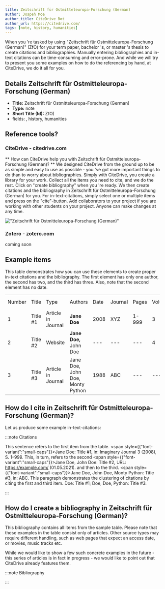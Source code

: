 ```yaml
---
title: Zeitschrift für Ostmitteleuropa-Forschung (German)
author: Jospeh Moe
author_title: CiteDrive Bot
author_url: https://citedrive.com/
tags: [note, history, humanities]
---
```


When you 're tasked by using "Zeitschrift für Ostmitteleuropa-Forschung (German)" (ZfO) for your term paper, bachelor 's, or master 's thesis to create citations and bibliographies.
Manually entering bibliographies and in-text citations can be time-consuming and error-prone. And while we will try to present you some examples on how to do the referencing by hand, at CiteDrive, we do it all for you.

## Details  Zeitschrift für Ostmitteleuropa-Forschung (German)
* **Title:** Zeitschrift für Ostmitteleuropa-Forschung (German)
* **Type:** note
* **Short Title (Id):** ZfO)
* fields: , history, humanities

## Reference tools?
### CiteDrive - citedrive.com
** How can CiteDrive help you with Zeitschrift für Ostmitteleuropa-Forschung (German)? **
We designed CiteDrive from the ground up to be as simple and easy to use as possible - you 've got more important things to do than to worry about bibliographies. Simply with CiteDrive, you create a library for your work. Collect all the items you need to cite, and we do the rest. Click on "create bibliography" when you 're ready. We then create citations and the bibliography in Zeitschrift für Ostmitteleuropa-Forschung (German) for you. For in-text-citations, simply select one or multiple items and press on the "cite"-button. Add collaborators to your project if you are working with other students on your project. Anyone can make changes at any time.


!["Zeitschrift für Ostmitteleuropa-Forschung (German)"](images/zeitschrift-fur-ostmitteleuropaforschung-german.svg "Choose Zeitschrift für Ostmitteleuropa-Forschung (German) in the CiteDrive App")

### Zotero - zotero.com

coming soon

## Example items

This table demonstrates how you can use these elements to create proper in-text citations and the bibliography. The first element has only one author, the second has two, and the third has three. Also, note that the second element has no date.


<table>
  <tr>
   <td>Number
   </td>
   <td>Title
   </td>
   <td>Type
   </td>
   <td>Authors
   </td>
   <td>Date
   </td>
   <td>Journal
   </td>
   <td>Pages
   </td>
   <td>Volume
   </td>
   <td>Issue
   </td>
   <td>Access Date
   </td>
  </tr>
  <tr>
   <td>1
   </td>
   <td>Title #1
   </td>
   <td>Article in Journal
   </td>
   <td><strong>Jane Doe</strong>
   </td>
   <td>2008
   </td>
   <td>XYZ
   </td>
   <td>1-999
   </td>
   <td>3
   </td>
   <td>2
   </td>
   <td>--
   </td>
  </tr>
  <tr>
   <td>
2
   </td>
   <td>Title #2
   </td>
   <td>Website
   </td>
   <td><strong>Jane Doe, </strong>John Doe
   </td>
   <td>---
   </td>
   <td>---
   </td>
   <td>---
   </td>
   <td>4
   </td>
   <td>---
   </td>
   <td>2020-05-01
   </td>
  </tr>
  <tr>
   <td>3
   </td>
   <td>Title #3
   </td>
   <td>Article in Journal
   </td>
   <td>Jane Doe, John Doe, Monty Python
   </td>
   <td>1988
   </td>
   <td>ABC
   </td>
   <td>---
   </td>
   <td>---
   </td>
   <td>16
   </td>
   <td>---
   </td>
  </tr>
</table>



## How do I cite in  Zeitschrift für Ostmitteleuropa-Forschung (German)?

Let us produce some example in-text-citations:

:::note Citations


This sentence refers to the first item from the table. <span style={{"font-variant":"small-caps"}}>Jane Doe</span>: Title #1, in: Imaginary Journal 3 (2008), S. 1–999. This, in turn, refers to the second <span style={{"font-variant":"small-caps"}}>Jane Doe, John  Doe</span>: Title #2, URL: https://example.com/ (01.05.2021).
and then to the third.  <span style={{"font-variant":"small-caps"}}>Jane Doe, John Doe, Monty Python</span>: Title #3, in: ABC.
This paragraph demonstrates the clustering of citations by citing the first and third item. Doe: Title #1; Doe, Doe, Python: Title #3.

:::

## How do I create a bibliography in Zeitschrift für Ostmitteleuropa-Forschung (German)?

This bibliography contains all items from the sample table. Please note that these examples in the table consist only of articles. Other source types may require different handling, such as web pages that expect an access date, or movies, music tracks etc.

While we would like to show a few such concrete examples in the future - this series of articles is in fact in progress - we would like to point out that CiteDrive already features them.

:::note Bibliography



:::


        